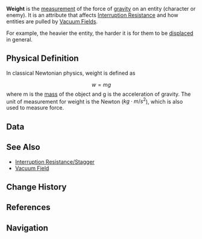 {{Community}}
{{Terminology Infobox
|type         = Physics
|type2        = Combat
}}
'''Weight''' is the [[measurement]] of the force of [[gravity]] on an entity (character or enemy). It is an attribute that affects [[Interruption Resistance]] and how entities are pulled by [[Vacuum Field]]s.

For example, the heavier the entity, the harder it is for them to be [[displacement|displaced]] in general.

==Physical Definition==
In classical Newtonian physics, weight is defined as
:<math>w = mg</math>
where m is the [[mass]] of the object and g is the acceleration of gravity. The unit of measurement for weight is the Newton (<math>kg \cdot m/s^2</math>), which is also used to measure force.

==Data==
{{Transclude|Interruption Resistance/Stagger|Weight}}

==See Also==
*[[Interruption Resistance/Stagger]]
*[[Vacuum Field]]

==Change History==
{{Change History|1.0}}

==References==
{{Reflist}}

==Navigation==
{{Combat Navbox}}